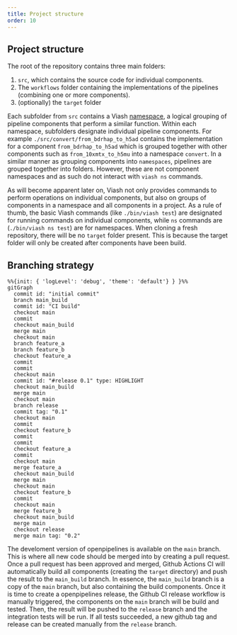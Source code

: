```yaml
---
title: Project structure
order: 10
---
```


## Project structure
The root of the repository contains three main folders:

1. `src`, which contains the source code for individual components.
2. The `workflows` folder containing the implementations of the pipelines (combining one or more components).
3. (optionally) the `target` folder 

Each subfolder from `src` contains a Viash [namespace](https://viash.io/guides/projects/namespaces/), a logical grouping of pipeline components that perform a similar function. Within each namespace, subfolders designate individual pipeline components. For example `./src/convert/from_bdrhap_to_h5ad` contains the implementation for a component `from_bdrhap_to_h5ad` which is grouped together with other components such as `from_10xmtx_to_h5mu` into a namespace `convert`. In a similar manner as grouping components into `namespaces`, pipelines are grouped together into folders. However, these are not component namespaces and as such do not interact with `viash ns` commands.

As will become apparent later on, Viash not only provides commands to perform operations on individual components, but also on groups of components in a namespace and all components in a project. As a rule of thumb, the basic Viash commands (like `./bin/viash test`) are designated for running commands on individual components, while `ns` commands are (`./bin/viash ns test`) are for namespaces.
When cloning a fresh repository, there will be no `target` folder present. This is because the target folder will only be created after components have been build. 

## Branching strategy

```mermaid
%%{init: { 'logLevel': 'debug', 'theme': 'default'} } }%%
gitGraph
  commit id: "initial commit"
  branch main_build
  commit id: "CI build"
  checkout main
  commit
  checkout main_build
  merge main
  checkout main
  branch feature_a
  branch feature_b
  checkout feature_a
  commit
  commit
  checkout main
  commit id: "#release 0.1" type: HIGHLIGHT
  checkout main_build
  merge main
  checkout main
  branch release
  commit tag: "0.1"
  checkout main
  commit
  checkout feature_b
  commit
  commit
  checkout feature_a
  commit
  checkout main
  merge feature_a
  checkout main_build
  merge main
  checkout main
  checkout feature_b
  commit
  checkout main
  merge feature_b
  checkout main_build
  merge main
  checkout release
  merge main tag: "0.2"
```

The develoment version of openpipelines is available on the `main` branch. This is where all new code should be merged into by creating a pull request. 
Once a pull request has been approved and merged, Github Actions CI will automatically build all components (creating the `target` directory) and push the result to the `main_build` branch.
In essence, the `main_build` branch is a copy of the `main` branch, but also containing the build components. Once it is time to create a openpipelines release, the Github CI release workflow is manually triggered, the components on the `main` branch will be build and tested. Then, the result will be pushed to the `release` branch and the integration tests will be run. If all tests succeeded, a new github tag and release can be created manually from the `release` branch.